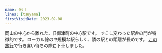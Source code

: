 ```yaml
---
name: 金川
lines: [tsuyama]
firstVisitDate: 2023-09-08
---
```


岡山の中心から離れた、旧御津町の中心駅です。
すこし変わった駅舎の門が特徴的です。
ローカル線の中規模な駅らしく、隣の駅との距離が長めです。
[この旅行](/under-construction/travelogue/20230908-18kippu)で行き違い待ちの際に下車しました。
